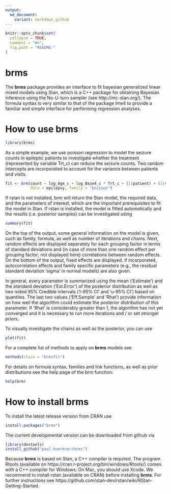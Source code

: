 ```yaml
---
output:
  md_document:
    variant: markdown_github
---
```


<!-- README.md is generated from README.Rmd. Please edit that file -->

```r
knitr::opts_chunk$set(
  collapse = TRUE,
  comment = "#>",
  fig.path = "README-"
)
```

# brms

The <b>brms</b> package provides an interface to fit bayesian generalized linear mixed models using Stan, which is a C++ package for obtaining Bayesian inference using the No-U-turn sampler (see http://mc-stan.org/). The formula syntax is very similar to that of the package lme4 to provide a familiar and simple interface for performing regression analyses.

<!--
```r
options(width=100)
```
-->

# How to use brms
```r
library(brms)
```

As a simple example, we use poisson regression to model the seizure counts in epileptic patients to investigate whether the treatment (represented by variable Trt_c) can reduce the seizure counts. Two random intercepts are incorporated to account for the variance between patients and visits. 
```r
fit <- brm(count ~ log_Age_c + log_Base4_c * Trt_c + (1|patient) + (1|visit), 
           data = epilepsy, family = "poisson")
```

If rstan is not installed, brm will return the Stan model, the required data, and the parameters of interest, which are the important prerequisites to fit the model in Stan.
If rstan is installed, the model is fitted automatically and the results (i.e. posterior samples) can be investigated using

```r
summary(fit) 
```

On the top of the output, some general information on the model is given, such as family, formula, as well as number of iterations and chains. Next, random effects are displayed seperately for each grouping factor in terms of standard deviations and (in case of more than one random effect per grouping factor; not displayed here) correlations between random effects. On the bottom of the output, fixed effects are displayed. If incorporated, autocorrelation effects and family specific parameters (e.g., the residual standard deviation 'sigma' in normal models) are also given.

In general, every parameter is summarized using the mean ('Estimate') and the standard deviation ('Est.Error') of the posterior distribution as well as two-sided 95% Credible intervals ('l-95% CI' and 'u-95% CI') based on quantiles. The last two values ('Eff.Sample' and 'Rhat') provide information on how well the algorithm could estimate the posterior distribution of this parameter. If 'Rhat' is considerably greater than 1, the algorithm has not yet converged and it is necessary to run more iterations and / or set stronger priors.

To visually investigate the chains as well as the posterior, you can use
```r
plot(fit) 
``` 

For a complete list of methods to apply on <b>brms</b> models see
```r
methods(class = "brmsfit") 
``` 

For details on formula syntax, families and link functions, as well as prior distributions see the help page of the brm function:
```r
help(brm) 
``` 

# How to install brms

To install the latest release version from CRAN use

```r
install.packages("brms")
```

The current developmental version can be downloaded from github via

```r
library(devtools)
install_github("paul-buerkner/brms")
```

Because <b>brms</b> is based on Stan, a C++ compiler is required. The program Rtools (available on https://cran.r-project.org/bin/windows/Rtools/) comes with a C++ compiler for Windows. On Mac, you should use Xcode. We recommend to install rstan (available on CRAN) before installing <b>brms</b>. For further instructions see https://github.com/stan-dev/rstan/wiki/RStan-Getting-Started.

<!-- Before you will be able to actually fit bayesian models with brms, the package rstan has to be installed manually, as it is not on CRAN, yet. First, you need a C++ compiler. See https://github.com/stan-dev/rstan/wiki/RStan-Getting-Started#prerequisites for instructions on how to get one. Second, install rstan by running the following R code (the number behind 'j' in the first line corresponds to the number of cores to use for the installation). This may take a few minutes and you should restart R after the installation.

```r
Sys.setenv(MAKEFLAGS = "-j1") 
source('http://mc-stan.org/rstan/install.R', echo = TRUE, max.deparse.length = 2000)
install_rstan()
```
-->